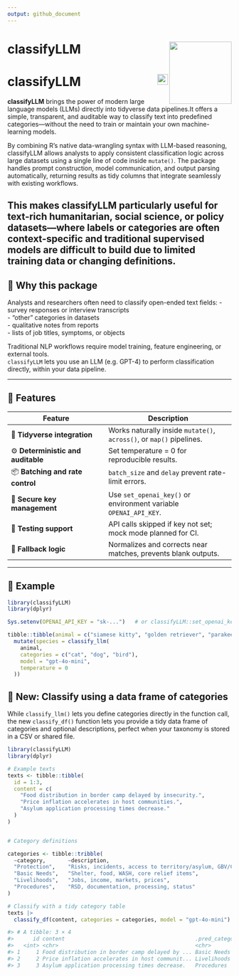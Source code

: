 ```yaml
---
output: github_document
---
```

# classifyLLM <img src="man/figures/logo.png" align="right" height="140" />

# classifyLLM <a href="https://dante042.github.io/classifyLLM"><img src="https://img.shields.io/badge/docs-pkgdown-blue" align="right" height="24"></a>

**classifyLLM** brings the power of modern large language models (LLMs) directly into tidyverse data pipelines.It offers a simple, transparent, and auditable way to classify text into predefined categories—without the need to train or maintain your own machine-learning models.

By combining R’s native data-wrangling syntax with LLM-based reasoning, classifyLLM allows analysts to apply consistent classification logic across large datasets using a single line of code inside `mutate()`.
The package handles prompt construction, model communication, and output parsing automatically, returning results as tidy columns that integrate seamlessly with existing workflows.

This makes **classifyLLM** particularly useful for text-rich humanitarian, social science, or policy datasets—where labels or categories are often context-specific and traditional supervised models are difficult to build due to limited training data or changing definitions.
---

## 🧭 Why this package

Analysts and researchers often need to classify open-ended text fields:
- survey responses or interview transcripts  
- “other” categories in datasets  
- qualitative notes from reports  
- lists of job titles, symptoms, or objects  

Traditional NLP workflows require model training, feature engineering, or external tools.  
`classifyLLM` lets you use an LLM (e.g. GPT-4) to perform classification directly, within your data pipeline.

---

## 🚀 Features

| Feature | Description |
|----------|-------------|
| 🧹 **Tidyverse integration** | Works naturally inside `mutate()`, `across()`, or `map()` pipelines. |
| ⚙️ **Deterministic and auditable** | Set temperature = 0 for reproducible results. |
| 📦 **Batching and rate control** | `batch_size` and `delay` prevent rate-limit errors. |
| 🔐 **Secure key management** | Use `set_openai_key()` or environment variable `OPENAI_API_KEY`. |
| 🧪 **Testing support** | API calls skipped if key not set; mock mode planned for CI. |
| 💬 **Fallback logic** | Normalizes and corrects near matches, prevents blank outputs. |

---

## 🧩 Example

```r
library(classifyLLM)
library(dplyr)

Sys.setenv(OPENAI_API_KEY = "sk-...")   # or classifyLLM::set_openai_key()

tibble::tibble(animal = c("siamese kitty", "golden retriever", "parakeet")) |>
  mutate(species = classify_llm(
    animal,
    categories = c("cat", "dog", "bird"),
    model = "gpt-4o-mini",
    temperature = 0
  ))
```

## 🧠 New: Classify using a data frame of categories

While `classify_llm()` lets you define categories directly in the function call,  the new `classify_df()` function lets you provide a tidy data frame of categories and optional descriptions, perfect when your taxonomy is stored in a CSV or shared file.

```r
library(classifyLLM)
library(dplyr)

# Example texts
texts <- tibble::tibble(
  id = 1:3,
  content = c(
    "Food distribution in border camp delayed by insecurity.",
    "Price inflation accelerates in host communities.",
    "Asylum application processing times decrease."
  )
)


# Category definitions

categories <- tibble::tribble(
  ~category,       ~description,
  "Protection",    "Risks, incidents, access to territory/asylum, GBV/CP",
  "Basic Needs",   "Shelter, food, WASH, core relief items",
  "Livelihoods",   "Jobs, income, markets, prices",
  "Procedures",    "RSD, documentation, processing, status"
)

# Classify with a tidy category table
texts |> 
  classify_df(content, categories = categories, model = "gpt-4o-mini")

#> # A tibble: 3 × 4
#>      id content                                         .pred_category .pred_score
#>   <int> <chr>                                           <chr>                <dbl>
#> 1     1 Food distribution in border camp delayed by ... Basic Needs          0.87
#> 2     2 Price inflation accelerates in host communit... Livelihoods          0.91
#> 3     3 Asylum application processing times decrease.   Procedures           0.93
```

